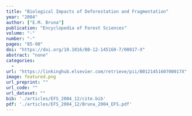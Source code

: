 ```yaml
---
title: "Biological Impacts of Deforestation and Fragmentation"
year: "2004"
author: ["E.M. Bruna"]
publication: "Encyclopedia of Forest Sciences"
volume: "-"
number: "-"
pages: "85-90"
doi: "https://doi.org/10.1016/B0-12-145160-7/00017-X"
abstract: "none"
categories: 
  - 
url: "https://linkinghub.elsevier.com/retrieve/pii/B012145160700017X"
image: featured.png
url_preprint: ""
url_code: ""
url_dataset: ""
bib: './articles/EFS_2004_12/cite.bib'
pdf: './articles/EFS_2004_12/Bruna_2004_EFS.pdf'
---
```

